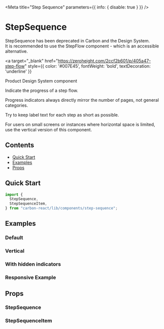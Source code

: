 
<Meta title="Step Sequence" parameters={{ info: { disable: true } }} />

# StepSequence

<DeprecationWarning>
StepSequence has been deprecated in Carbon and the Design System.
<br />
It is recommended to use the StepFlow component - which is an accessible alternative.
</DeprecationWarning>

<a
  target="_blank"
  href="https://zeroheight.com/2ccf2b601/p/405a47-step-flow"
  style={{ color: '#007E45', fontWeight: 'bold', textDecoration: 'underline' }}
>
  Product Design System component 
</a>

Indicate the progress of a step flow.

Progress indicators always directly mirror the number of pages, not general categories.

Try to keep label text for each step as short as possible.

For users on small screens or instances where horizontal space is limited, use the vertical version of this component.

## Contents

- [Quick Start](#quick-start)
- [Examples](#examples)
- [Props](#props)

## Quick Start

```javascript
import {
  StepSequence,
  StepSequenceItem,
} from "carbon-react/lib/components/step-sequence";
```

## Examples

### Default

<Canvas>
  <Story name="default" story={stories.DefaultStory} />
</Canvas>

### Vertical

<Canvas>
  <Story name="vertical" story={stories.Vertical} />
</Canvas>

### With hidden indicators

<Canvas>
  <Story name="with hidden indicators" story={stories.WithHiddenIndicators} />
</Canvas>

### Responsive Example

<Canvas>
  <Story name="responsive" story={stories.ResponsiveExample} />
</Canvas>


## Props

### StepSequence

<StyledSystemProps of={StepSequence} spacing noHeader />

### StepSequenceItem

<ArgsTable of={StepSequenceItem} />
